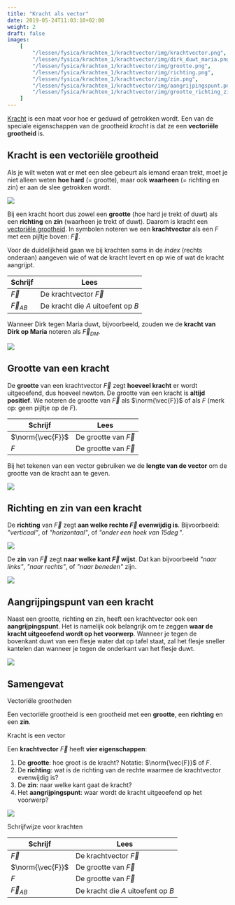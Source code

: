 ```yaml
---
title: "Kracht als vector"
date: 2019-05-24T11:03:10+02:00
weight: 2
draft: false
images:
    [
        "/lessen/fysica/krachten_1/krachtvector/img/krachtvector.png",
        "/lessen/fysica/krachten_1/krachtvector/img/dirk_duwt_maria.png",
        "/lessen/fysica/krachten_1/krachtvector/img/grootte.png",
        "/lessen/fysica/krachten_1/krachtvector/img/richting.png",
        "/lessen/fysica/krachten_1/krachtvector/img/zin.png",
        "/lessen/fysica/krachten_1/krachtvector/img/aangrijpingspunt.png",
        "/lessen/fysica/krachten_1/krachtvector/img/grootte_richting_zin.png",
    ]
---
```


[Kracht](intro) is een maat voor hoe er geduwd of getrokken wordt. Een van
de speciale eigenschappen van de grootheid _kracht_ is dat ze een **vectoriële
grootheid** is.

## Kracht is een vectoriële grootheid

Als je wilt weten wat er met een slee gebeurt als iemand eraan trekt, moet je
niet alleen weten **hoe hard** <Mute>(= grootte)</Mute>, maar ook 
**waarheen** <Mute>(= richting en zin)</Mute> er aan de slee getrokken 
wordt.

![](img/krachtvector.png)

Bij een kracht hoort dus zowel een **grootte** <Mute>(hoe hard je trekt
of duwt)</Mute> als een **richting** en **zin** <Mute>(waarheen je trekt of
duwt)</Mute>. Daarom is kracht een [vectoriële
grootheid](/lessen/wiskunde/vector_1/vectoriele_grootheden). In symbolen noteren we een **krachtvector** als een _F_ met een
pijltje boven: $\vec{F}$.

Voor de duidelijkheid gaan we bij krachten soms in de _index_ <Mute>(rechts onderaan)</Mute> aangeven wie of wat de kracht levert en op wie of wat de kracht aangrijpt.

| Schrijf        | Lees                               |
| -------------- | ---------------------------------- |
| $\vec{F}$      | De krachtvector $\vec{F}$          |
| $\vec{F}_{AB}$ | De kracht die _A_ uitoefent op _B_ |

Wanneer Dirk tegen Maria duwt, bijvoorbeeld, zouden we de **kracht van Dirk op Maria** noteren als $\vec{F}_{DM}$.

![](img/dirk_duwt_maria.png)

## Grootte van een kracht

De **grootte** van een krachtvector $\vec{F}$ zegt **hoeveel kracht** er wordt
uitgeoefend, dus hoeveel newton. De grootte van een kracht is **altijd positief**. We noteren de
grootte van $\vec{F}$ als $\norm{\vec{F}}$ of als $F$ <Mute>(merk op:
geen pijltje op de $F$)</Mute>.

| Schrijf          | Lees                     |
| ---------------- | ------------------------ |
| $\norm{\vec{F}}$ | De grootte van $\vec{F}$ |
| $F$              | De grootte van $\vec{F}$ |

Bij het tekenen van een
vector gebruiken we de **lengte van de vector** om de grootte van de kracht aan
te geven.

![](img/grootte.png)

## Richting en zin van een kracht

De **richting** van $\vec{F}$ zegt **aan welke rechte $\vec{F}$
evenwijdig is**. Bijvoorbeeld: _"verticaal"_, of
_"horizontaal"_, of _"onder een hoek van $15\deg$"_.

![](img/richting.png)

De **zin** van $\vec{F}$ zegt **naar welke kant $\vec{F}$ wijst**.
Dat kan bijvoorbeeld _"naar links"_, _"naar rechts"_, of _"naar beneden"_ zijn.

![](img/zin.png)

## Aangrijpingspunt van een kracht

Naast een grootte, richting en zin, heeft een krachtvector ook een **aangrijpingspunt**.
Het is namelijk
ook belangrijk om te zeggen **waar de kracht uitgeoefend wordt op het
voorwerp**. Wanneer je tegen de bovenkant duwt van een flesje water dat op
tafel staat, zal het flesje sneller kantelen dan wanneer je tegen de onderkant
van het flesje duwt.

![](img/aangrijpingspunt.png)

## Samengevat

<Attention>

Vectoriële grootheden

Een vectoriële grootheid is een grootheid met een **grootte**, een **richting**
en een **zin**.
</Attention>

<Attention>

Kracht is een vector

Een **krachtvector** $\vec{F}$ heeft **vier eigenschappen**:

1. De **grootte**: hoe groot is de kracht? Notatie: $\norm{\vec{F}}$ of $F$.
2. De **richting**: wat is de richting van de rechte waarmee de krachtvector evenwijdig
   is?
3. De **zin**: naar welke kant gaat de kracht?
4. Het **aangrijpingspunt**: waar wordt de kracht uitgeoefend op het voorwerp?

![](img/grootte_richting_zin.png)
</Attention>

<Attention>

Schrijfwijze voor krachten

| Schrijf | Lees |
|---------|------|
|$\vec{F}$| De krachtvector $\vec{F}$ |
|$\norm{\vec{F}}$| De grootte van $\vec{F}$ |
|$F$| De grootte van $\vec{F}$ |
| $\vec{F}_{AB}$ | De kracht die _A_ uitoefent op _B_ |
</Attention>
